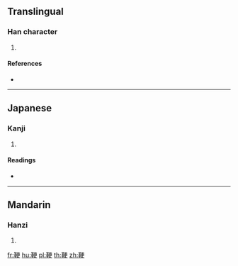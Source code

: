 {{character info/new}}
==Translingual==

===Han character===
{{Han char|rn=177|rad=革|as=07|sn=16|four=|canj=TJMLK}}

# {{defn|Han|sort=革07}}

====References====
* {{Han ref|kx=1388.010|dkj=42838|dj=1902.220|hdz=74335.180|uh=9795|ud=38805}}

----

==Japanese==

===Kanji===
{{ja-kanji|grade=|rs=革07}}

# {{defn|lang=ja|sort=革07}}

====Readings====
* {{ja-readings|on=[[ごう]] (gō), [[ぎょう]] (gyō)|kun=[[かたい]] (katai)}}

----

==Mandarin==

===Hanzi===
{{cmn-hanzi|pin=[[shāo]] ([[shao1]]), [[yìng]] ([[ying4]])|wg=shao<sup>1</sup>, ying<sup>4</sup>}}

# {{defn|lang=cmn|sort=革07}}

[[fr:鞕]]
[[hu:鞕]]
[[pl:鞕]]
[[th:鞕]]
[[zh:鞕]]